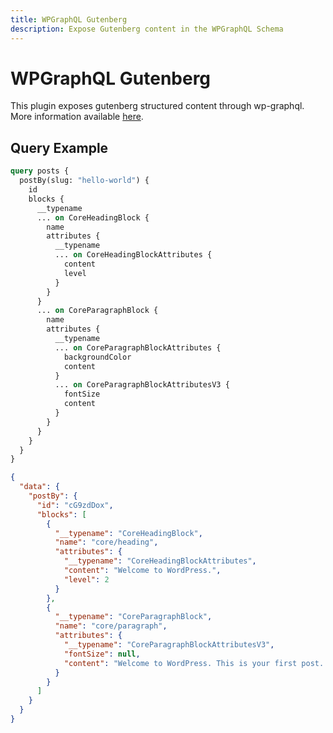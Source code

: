 ```yaml
---
title: WPGraphQL Gutenberg 
description: Expose Gutenberg content in the WPGraphQL Schema
---
```



# WPGraphQL Gutenberg
This plugin exposes gutenberg structured content through wp-graphql.
More information available [here](https://github.com/pristas-peter/wp-graphql-gutenberg). 


## Query Example

```graphql
query posts {
  postBy(slug: "hello-world") {
    id
    blocks {
      __typename
      ... on CoreHeadingBlock {
        name
        attributes {
          __typename
          ... on CoreHeadingBlockAttributes {
            content
            level
          }
        }
      }
      ... on CoreParagraphBlock {
        name
        attributes {
          __typename
          ... on CoreParagraphBlockAttributes {
            backgroundColor
            content
          }
          ... on CoreParagraphBlockAttributesV3 {
            fontSize
            content
          }
        }
      }
    }
  }
}
```

```json
{
  "data": {
    "postBy": {
      "id": "cG9zdDox",
      "blocks": [
        {
          "__typename": "CoreHeadingBlock",
          "name": "core/heading",
          "attributes": {
            "__typename": "CoreHeadingBlockAttributes",
            "content": "Welcome to WordPress.",
            "level": 2
          }
        },
        {
          "__typename": "CoreParagraphBlock",
          "name": "core/paragraph",
          "attributes": {
            "__typename": "CoreParagraphBlockAttributesV3",
            "fontSize": null,
            "content": "Welcome to WordPress. This is your first post. Edit or delete it, then start writing!"
          }
        }
      ]
    }
  }
}
```
